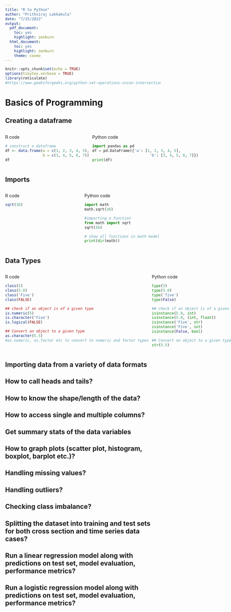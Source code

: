 ```yaml
---
title: "R to Python"
author: "Prithviraj Lakkakula"
date: "7/25/2022"
output:
  pdf_document: 
    toc: yes
    highlight: zenburn
  html_document: 
    toc: yes
    highlight: zenburn
    theme: cosmo
---
```


```r
knitr::opts_chunk$set(echo = TRUE)
options(tinytex.verbose = TRUE)
library(reticulate)
#https://www.geeksforgeeks.org/python-set-operations-union-intersection-difference-symmetric-difference/
```

<!--
:::: {style="display: grid;"} ### this code if you add below will display one after the other top and bottom.
#For more info, see here: https://bookdown.org/yihui/rmarkdown-cookbook/multi-column.html
-->

# Basics of Programming

## Creating a dataframe 

:::: {style="display: grid; grid-template-columns: 1fr 1fr; grid-column-gap: 10px;"}


::: {}

R code

```r
# construct a dataframe
df <- data.frame(a = c(1, 2, 3, 4, 5),
                 b = c(3, 4, 5, 6, 7))
df
```

:::

::: {}
Python code

```python
import pandas as pd
df = pd.DataFrame({'a': [1, 2, 3, 4, 5],
                          'b': [3, 4, 5, 6, 7]})
print(df)
```
:::

::::

## Imports

:::: {style="display: grid; grid-template-columns: 1fr 1fr; grid-column-gap: 10px;"}


::: {}

R code

```r
sqrt(36)
```

:::

::: {}
Python code

```python
import math
math.sqrt(36)

#importing a function
from math import sqrt
sqrt(36)

# show all functions in math model
print(dir(math))
```
:::

::::

## Data Types

:::: {style="display: grid; grid-template-columns: 1fr 1fr; grid-column-gap: 10px;"}


::: {}

R code

```r
class(5)
class(5.0)
class('Five')
class(FALSE)

## check if an object is of a given type
is.numeric(5)
is.character('Five')
is.logical(FALSE)

## Convert an object to a given type
as.character(5.5)
#as.numeric, as.factor etc to convert to numeric and factor types
```

:::

::: {}
Python code

```python
type(5)
type(5.0)
type('five')
type(False)

## check if an object is of a given type
isinstance(5.0, int)
isinstance(5.0, (int, float))
isinstance('Five', str)
isinstance('Five', int)
isinstance(False, bool)

## Convert an object to a given type
str(5.5)
```
:::

::::

## Importing data from a variety of data formats

## How to call heads and tails?

## How to know the shape/length of the data?

## How to access single and multiple columns?

## Get summary stats of the data variables

## How to graph plots (scatter plot, histogram, boxplot, barplot etc.)?

## Handling missing values?

## Handling outliers?

## Checking class imbalance?

## Splitting the dataset into training and test sets for both cross section and time series data cases?

## Run a linear regression model along with predictions on test set, model evaluation, performance metrics?

## Run a logistic regression model along with predictions on test set, model evaluation, performance metrics?


